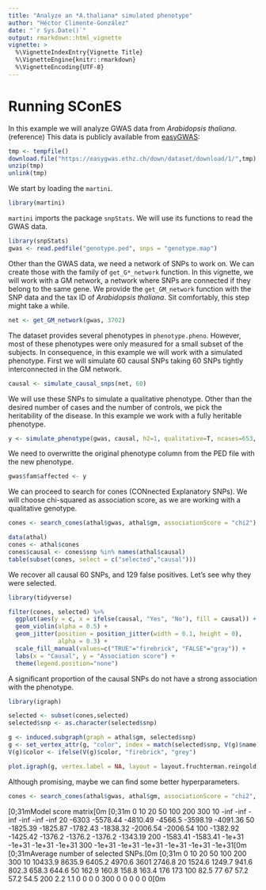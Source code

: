 ```yaml
---
title: "Analyze an *A.thaliana* simulated phenotype"
author: "Héctor Climente-González"
date: "`r Sys.Date()`"
output: rmarkdown::html_vignette
vignette: >
  %\VignetteIndexEntry{Vignette Title}
  %\VignetteEngine{knitr::rmarkdown}
  %\VignetteEncoding{UTF-8}
---
```


# Running SConES

In this example we will analyze GWAS data from *Arabidopsis thaliana*. (reference) This data is publicly available from [easyGWAS](https://easygwas.ethz.ch/):

```r
tmp <- tempfile()
download.file("https://easygwas.ethz.ch/down/dataset/download/1/",tmp)
unzip(tmp)
unlink(tmp)
```

We start by loading the `martini`. 

```r
library(martini)
```

`martini` imports the package `snpStats`. We will use its functions to read the GWAS data.


```r
library(snpStats)
gwas <- read.pedfile("genotype.ped", snps = "genotype.map")
```

Other than the GWAS data, we need a network of SNPs to work on. We can create those with the family of `get_G*_network` function. In this vignette, we will work with a GM network, a network where SNPs are connected if they belong to the same gene. We provide the `get_GM_network` function with the SNP data and the tax ID of *Arabidopsis thaliana*. Sit comfortably, this step might take a while.

```r
net <- get_GM_network(gwas, 3702)
```

The dataset provides several phenotypes in `phenotype.pheno`. However, most of these phenotypes were only measured for a small subset of the subjects. In consequence, in this example we will work with a simulated phenotype. First we will simulate 60 causal SNPs taking 60 SNPs tightly interconnected in the GM network.

```r
causal <- simulate_causal_snps(net, 60)
```

We will use these SNPs to simulate a qualitative phenotype. Other than the desired number of cases and the number of controls, we pick the heritability of the disease. In this example we work with a fully heritable phenotype.

```r
y <- simulate_phenotype(gwas, causal, h2=1, qualitative=T, ncases=653, ncontrols=654)
```

We need to overwritte the original phenotype column from the PED file with the new phenotype.

```r
gwas$fam$affected <- y
```

We can proceed to search for cones (CONnected Explanatory SNPs). We will choose chi-squared as association score, as we are working with a qualitative genotype.

```r
cones <- search_cones(athal$gwas, athal$gm, associationScore = "chi2")
```

```r
data(athal)
cones <- athal$cones
cones$causal <- cones$snp %in% names(athal$causal)
table(subset(cones, select = c("selected","causal")))
```
We recover all causal 60 SNPs, and 129 false positives. Let's see why they were selected.

```r
library(tidyverse)

filter(cones, selected) %>%
  ggplot(aes(y = c, x = ifelse(causal, "Yes", "No"), fill = causal)) +
  geom_violin(alpha = 0.5) +
  geom_jitter(position = position_jitter(width = 0.1, height = 0),
              alpha = 0.3) +
  scale_fill_manual(values=c("TRUE"="firebrick", "FALSE"="gray")) +
  labs(x = "Causal", y = "Association score") +
  theme(legend.position="none")
```

A significant proportion of the causal SNPs do not have a strong association with the phenotype. 

```r
library(igraph)

selected <- subset(cones,selected)
selected$snp <- as.character(selected$snp)

g <- induced.subgraph(graph = athal$gm, selected$snp)
g <- set_vertex_attr(g, "color", index = match(selected$snp, V(g)$name), selected$causal)
V(g)$color <- ifelse(V(g)$color, "firebrick", "grey")

plot.igraph(g, vertex.label = NA, layout = layout.fruchterman.reingold)
```

Although promising, maybe we can find some better hyperparameters.

```r
cones <- search_cones(athal$gwas, athal$gm, associationScore = "chi2", debug = T, etas = c(10,20,50,100,200,300), lambdas = c(10,20,50,100,200,300))
```

[0;31mModel score matrix[0m
[0;31m       0       10       20       50      100      200      300
      10     -inf     -inf     -inf     -inf     -inf     -inf
      20    -6303 -5578.44 -4810.49  -4566.5 -3598.19 -4091.36
      50 -1825.39 -1825.87 -1782.43 -1838.32 -2006.54 -2006.54
     100 -1382.92 -1425.42  -1376.2  -1376.2  -1376.2 -1343.19
     200 -1583.41 -1583.41   -1e+31   -1e+31   -1e+31   -1e+31
     300   -1e+31   -1e+31   -1e+31   -1e+31   -1e+31   -1e+31[0m
[0;31mAverage number of selected SNPs.[0m
[0;31m      0      10      20      50     100     200     300
     10 10433.9  8635.9  6405.2  4970.6    3601  2746.8
     20  1524.6  1249.7   941.6   802.3   658.3   644.6
     50   162.9   160.8   158.8   163.4     176     173
    100    82.5      77      67    57.2    57.2    54.5
    200     2.2     1.1       0       0       0       0
    300       0       0       0       0       0       0[0m
